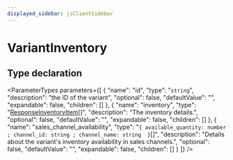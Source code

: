 ```yaml
---
displayed_sidebar: jsClientSidebar
---
```



# VariantInventory

## Type declaration

<ParameterTypes parameters={[
  {
    "name": "id",
    "type": "`string`",
    "description": "the ID of the variant",
    "optional": false,
    "defaultValue": "",
    "expandable": false,
    "children": []
  },
  {
    "name": "inventory",
    "type": "[ResponseInventoryItem](internal.internal.ResponseInventoryItem.mdx)[]",
    "description": "The inventory details.",
    "optional": false,
    "defaultValue": "",
    "expandable": false,
    "children": []
  },
  {
    "name": "sales_channel_availability",
    "type": "``{ available_quantity: number ; channel_id: string ; channel_name: string  }``[]",
    "description": "Details about the variant's inventory availability in sales channels.",
    "optional": false,
    "defaultValue": "",
    "expandable": false,
    "children": []
  }
]} />
